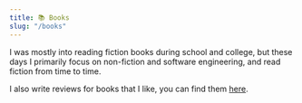 ```yaml
---
title: 📚 Books
slug: "/books"
---
```



I was mostly into reading fiction books during school and college, but these days I primarily focus on non-fiction and software engineering, and read fiction from time to time.

I also write reviews for books that I like, you can find them [here](/tags/book-review).

<BooksComponent/>